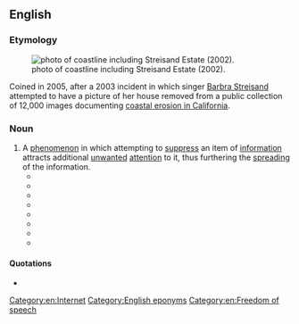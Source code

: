 ==English==
{{wikipedia}}
{{wikisource|Streisand v. Adelman, assessment by United States House Committee on the Judiciary}}
{{wikiquote|Streisand effect}}
{{wikinews|Category:Streisand effect}}
{{commons|Category:Streisand effect}}

===Etymology===
[[File:Streisand Estate.jpg|thumb|{{w|California Coastal Records Project}} photo of coastline including Streisand Estate (2002).]]

Coined in 2005, after a 2003 incident in which singer [[w:Barbra Streisand|Barbra Streisand]] attempted to have a picture of her house removed from a public collection of 12,000 images documenting [[w:California Coastal Records Project|coastal erosion in California]].

===Noun===
{{en-noun|-|sg=Streisand [[effect]]}}

# A [[phenomenon]] in which attempting to [[suppress]] an item of [[information]] attracts additional [[unwanted]] [[attention]] to it, thus furthering the [[spreading]] of the information.
#*{{quote-news|url=http://www.techdirt.com/articles/20050105/0132239.shtml|accessdate=October 29, 2012|date=January 5, 2005|title=Since When Is It Illegal To Just Mention A Trademark Online?|author=Mike Masnick|work=techdirt: Legal Issues|passage=How long is it going to take before lawyers realize that the simple act of trying to repress something they don't like online is likely to make it so that something that most people would never, ever see (like a photo of a urinal in some random beach resort) is now seen by many more people? Let's call it the '''Streisand Effect'''.}}
#*{{quote-book
|year=2008
|author=Charlene Li, Josh Bernoff
|title=Groundswell: Winning in a World Transformed by Social Technologies |publisher=Harvard Business School Press
|chapter=
|url=
|isbn=1422125009
|page=5
|passage=Mike Masnick, a blogger for Techdirt, coined the term '''''Streisand effect''''' for events where attempts to remove content from the Internet cause it to spread broadly instead.}}
#*{{quote-book
|year=2009
|author=John W. Dozier, Sue Scheff
|title=Google Bomb: The Untold Story of the $11.3M Verdict That Changed the Way We Use the Internet 
|chapter=
|url=
|isbn=0757314155|publisher=HCI
|page=40
|passage=No matter how effective your rebuttal may seem to be to you, a response will "bump" the problem into greater prominence and relevance in the search engine results, which then turns your headache into a migraine. This is doubly dangerous since "bumping" the negative information potentially introduces the "'''Streisand Effect'''" into the equation, which is something to avoid if at all possible. It is commonly defined as a phenomenon in which an attempt to censor or remove a piece of information on the web backfires, causing greater publicity.}}
#*{{quote-book
|year=2009
|author=William F. Eadie
|title=21st Century Communication: A Reference Handbook|publisher=Sage Publications, Inc 
|chapter=
|url=
|isbn=1412950309
|page=163
|passage=A phenomenon dubbed the '''''Streisand Effect''''' has already sparked attention. Similar to the scarcity principle, when demands are made to remove videos or documents on the Web, hits for those materials increase dramatically. It seems a "forbidden fruit" is all the more attractive.}}
#*{{quote-book
|year=2009
|author=Kyle Lacy
|title=Twitter Marketing For Dummies |publisher=For Dummies
|chapter=
|url=
|isbn=0470561726
|page=215
|passage=Say you discover that people aren't just talking about you, they're bashing you. Should you step in and try to stop them? Again, the answer is absolutely no! Leave them alone &ndash; you'll only make the problems worse and create a '''Streisand Effect''' if you try to hush them up.}}
#*{{quote-news   |  | author =Jim Emerson  | title =Teaching the controversy  | work =Scanners  | publisher =[[w:Chicago Sun-Times|Chicago Sun-Times]]  | date = September 11, 2009  | url =http://blogs.suntimes.com/scanners/2009/09/when_did_you_stop_raping_and_k.html  | accessdate = 2009-10-16 |passage=At the bottom of the homepage is this [disclaimer] ... But that hasn't stopped Beck's lawyers from trying to shut down the site -- resulting in more blowback and another manifestation of the dreaded '''Streisand Effect'''!}}
#*{{quote-news|url=http://www.businessweek.com/magazine/content/11_21/b4229035889849.htm|accessdate=October 29, 2012|work={{w|BusinessWeek}}|title=Technology - Sony: The Company That Kicked the Hornet's Nest|author=Ashlee Vance and Michael Riley |date=May 12, 2011|publisher=Bloomberg L.P.|passage=There's an Internet phenomenon called the '''Streisand Effect'''. It happens when a person or company tries to suppress a piece of information and, in so doing, unintentionally popularizes it.}}
#*{{quote-book|page=144|title=Digital Media Law|author=Ashley Packard|isbn=1118336860|publisher=Wiley Blackwell|year=2012|passage=The phenomenon is known as the '''Streisand Effect'''. The term refers to the likelihood that efforts to censor information will draw greater attention to it.}}

====Quotations====
* {{seemoreCites}}

[[Category:en:Internet]]
[[Category:English eponyms]]
[[Category:en:Freedom of speech]]